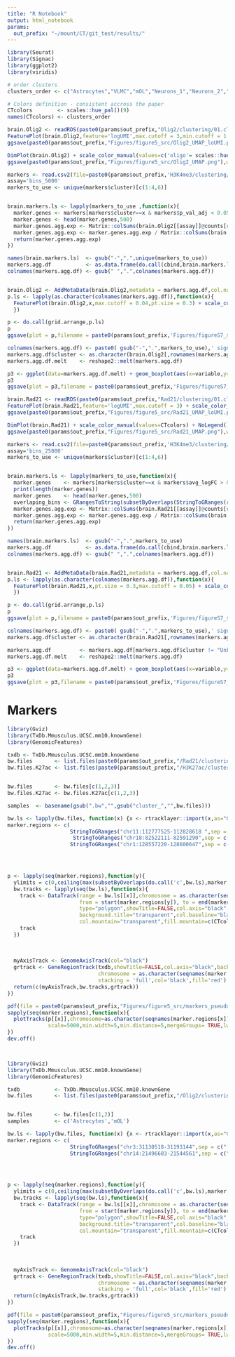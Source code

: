 ```yaml
---
title: "R Notebook"
output: html_notebook
params:
  out_prefix: "~/mount/CT/git_test/results/"
---
```


```r
library(Seurat)
library(Signac)
library(ggplot2)
library(viridis)
```

```r
# order clusters
clusters_order <- c("Astrocytes","VLMC","mOL","Neurons_1","Neurons_2","Neurons_3","OEC","OPC","Microglia")

# Colors definition - consistent accross the paper
CTcolors        <- scales::hue_pal()(9)
names(CTcolors) <- clusters_order
```

```r
brain.Olig2 <- readRDS(paste0(params$out_prefix,"Olig2/clustering/01.clustering.Rds"))
FeaturePlot(brain.Olig2,feature='logUMI',max.cutoff = 3,min.cutoff = 1.6) + scale_color_viridis_c(option = "B") + ggtitle('')+ NoAxes()
ggsave(paste0(params$out_prefix,"Figures/figure5_src/Olig2_UMAP_loUMI.png"),width=4,height=4)

DimPlot(brain.Olig2) + scale_color_manual(values=c('oligo'= scales::hue_pal()(9)[3], 'non_oligo' = scales::hue_pal()(9)[1])) + NoLegend() + NoAxes()
ggsave(paste0(params$out_prefix,"Figures/figure5_src/Olig2_UMAP.png"),width=4,height=4)
```


```r
markers <- read.csv2(file=paste0(params$out_prefix,'H3K4me3/clustering/markers.csv'),row.names = 1)
assay='bins_5000'
markers_to_use <- unique(markers$cluster)[c(1:4,6)]


brain.markers.ls <- lapply(markers_to_use ,function(x){
  marker.genes <- markers[markers$cluster==x & markers$p_val_adj < 0.05 & markers$avg_logFC > 0,"gene"]
  marker.genes <- head(marker.genes,500)
  marker.genes.agg.exp <- Matrix::colSums(brain.Olig2[[assay]]@counts[rownames(brain.Olig2[[assay]]) %in% marker.genes,])
  marker.genes.agg.exp <- marker.genes.agg.exp / Matrix::colSums(brain.Olig2[[assay]]@counts)[names(marker.genes.agg.exp)]
  return(marker.genes.agg.exp)
})

names(brain.markers.ls)  <- gsub("-",".",unique(markers_to_use))
markers.agg.df           <- as.data.frame(do.call(cbind,brain.markers.ls))
colnames(markers.agg.df) <- gsub(" ",".",colnames(markers.agg.df))


brain.Olig2 <- AddMetaData(brain.Olig2,metadata = markers.agg.df,col.name = colnames(markers.agg.df))
p.ls <- lapply(as.character(colnames(markers.agg.df)),function(x){
  FeaturePlot(brain.Olig2,x,max.cutoff = 0.04,pt.size = 0.3) + scale_color_viridis_c() + ggtitle(paste(x, 'signature (promoters)'))
  })

p <- do.call(grid.arrange,p.ls)
p
ggsave(plot = p,filename = paste0(params$out_prefix,'Figures/figureS7_src/Olig2_UMAP_markers.png'),width=8,height=8)
```

```r
colnames(markers.agg.df) <- paste0( gsub("-",".",markers_to_use),' signature')
markers.agg.df$cluster <- as.character(brain.Olig2[,rownames(markers.agg.df)]@active.ident)
markers.agg.df.melt    <- reshape2::melt(markers.agg.df)

p3 <- ggplot(data=markers.agg.df.melt) + geom_boxplot(aes(x=variable,y=value,fill=cluster),outlier.shape = NA) + coord_cartesian(ylim=c(0,0.08)) + scale_fill_manual(values = unname(CTcolors[c(1,3)])) + theme_bw() + theme(text=element_text(face = 'bold',size=20),axis.text.x = element_text(angle = 45,hjust=1),legend.title = element_blank()) + xlab("")
p3
ggsave(plot = p3,filename = paste0(params$out_prefix,'Figures/figureS7_src/Olig2_signatures_boxplot.png'),width=8,height=5)
```


```r
brain.Rad21 <- readRDS(paste0(params$out_prefix,"Rad21/clustering/01.clustering.Rds"))
FeaturePlot(brain.Rad21,feature='logUMI',max.cutoff = 3) + scale_color_viridis_c(option = "A") + ggtitle('')+ NoAxes()
ggsave(paste0(params$out_prefix,"Figures/figure5_src/Rad21_UMAP_loUMI.png"),width=4,height=4)

DimPlot(brain.Rad21) + scale_color_manual(values=CTcolors) + NoLegend() + NoAxes()
ggsave(paste0(params$out_prefix,"Figures/figure5_src/Rad21_UMAP.png"),width=4,height=4)

```

```r
markers <- read.csv2(file=paste0(params$out_prefix,'H3K4me3/clustering/markers.csv'),row.names = 1)
assay='bins_25000'
markers_to_use <- unique(markers$cluster)[c(1:4,6)]


brain.markers.ls <- lapply(markers_to_use,function(x){
  marker.genes    <- markers[markers$cluster==x & markers$avg_logFC > 0,"gene"]
  print(length(marker.genes))
  marker.genes    <- head(marker.genes,500)
  overlaping_bins <- GRangesToString(subsetByOverlaps(StringToGRanges(rownames(brain.Rad21)),StringToGRanges(marker.genes)))
  marker.genes.agg.exp <- Matrix::colSums(brain.Rad21[[assay]]@counts[rownames(brain.Rad21[[assay]]) %in% overlaping_bins,])
  marker.genes.agg.exp <- marker.genes.agg.exp / Matrix::colSums(brain.Rad21[[assay]]@counts)[names(marker.genes.agg.exp)]
  return(marker.genes.agg.exp)
})

names(brain.markers.ls)  <- gsub("-",".",markers_to_use)
markers.agg.df           <- as.data.frame(do.call(cbind,brain.markers.ls))
colnames(markers.agg.df) <- gsub(" ",".",colnames(markers.agg.df))


brain.Rad21 <- AddMetaData(brain.Rad21,metadata = markers.agg.df,col.name = colnames(markers.agg.df))
p.ls <- lapply(as.character(colnames(markers.agg.df)),function(x){
  FeaturePlot(brain.Rad21,x,pt.size = 0.3,max.cutoff = 0.05) + scale_color_viridis_c() + ggtitle(paste(x, 'signature (promoters)'))
  })

p <- do.call(grid.arrange,p.ls)
p
ggsave(plot = p,filename = paste0(params$out_prefix,'Figures/figureS7_src/Rad21_UMAP_markers.png'),width=8,height=8)
```

```r
colnames(markers.agg.df) <- paste0( gsub("-",".",markers_to_use),' signature')
markers.agg.df$cluster <- as.character(brain.Rad21[,rownames(markers.agg.df)]@active.ident)

markers.agg.df         <- markers.agg.df[markers.agg.df$cluster != "Unknown",]
markers.agg.df.melt    <- reshape2::melt(markers.agg.df)

p3 <- ggplot(data=markers.agg.df.melt) + geom_boxplot(aes(x=variable,y=value,fill=cluster),outlier.shape = NA) + coord_cartesian(ylim=c(0,0.1)) + scale_fill_manual(values = CTcolors) + theme_bw() + theme(text=element_text(face = 'bold',size=20),axis.text.x = element_text(angle = 45,hjust=1),legend.title = element_blank()) + xlab("")
p3
ggsave(plot = p3,filename = paste0(params$out_prefix,'Figures/figureS7_src/Rad21_signatures_boxplot.png'),width=8,height=5)
```



# Markers


```r
library(Gviz)
library(TxDb.Mmusculus.UCSC.mm10.knownGene)
library(GenomicFeatures)

txdb <- TxDb.Mmusculus.UCSC.mm10.knownGene
bw.files       <- list.files(paste0(params$out_prefix,"/Rad21/clustering/bigwig/"),full.names = TRUE)
bw.files.K27ac <- list.files(paste0(params$out_prefix,"/H3K27ac/clustering/bigwig/"),full.names = TRUE)


bw.files       <- bw.files[c(1,2,3)]
bw.files.K27ac <- bw.files.K27ac[c(1,2,3)]

samples  <- basename(gsub(".bw","",gsub("cluster_","",bw.files)))

bw.ls <- lapply(bw.files, function(x) {x <- rtracklayer::import(x,as="GRanges");x})
marker.regions <- c(
                    StringToGRanges("chr11:112777525-112828618 ",sep = c(":","-")),              # Sox9
                     StringToGRanges("chr18:82522111-82591290",sep = c(":","-")),              # Mbp
                    StringToGRanges("chr1:128557220-128600647",sep = c(":","-")))               # Cxcr4
                   



p <- lapply(seq(marker.regions),function(y){
  ylimits = c(0,ceiling(max(subsetByOverlaps(do.call('c',bw.ls),marker.regions[y])$score) /20) * 20)
  bw.tracks <- lapply(seq(bw.ls),function(x){
    track <- DataTrack(range = bw.ls[[x]],chromosome = as.character(seqnames(marker.regions[y])),
                       from = start(marker.regions[y]), to = end(marker.regions[y]),
                       type="polygon",showTitle=FALSE,col.axis="black",
                       background.title="transparent",col.baseline="black",
                       col.mountain="transparent",fill.mountain=c(CTcolors[samples[x]],CTcolors[samples[x]]),ylim=ylimits)
    track
  })
  
  
  
  myAxisTrack <- GenomeAxisTrack(col="black")
  grtrack <- GeneRegionTrack(txdb,showTitle=FALSE,col.axis="black",background.title="transparent",col.baseline="black",
                             chromosome = as.character(seqnames(marker.regions[y])),from = start(marker.regions[y]), to = end(marker.regions[y]),
                             stacking = 'full',col='black',fill='red')
  return(c(myAxisTrack,bw.tracks,grtrack))
})

pdf(file = paste0(params$out_prefix,"Figures/figure5_src/markers_pseudobulk_Rad21.pdf"),width = 2,height=8)
sapply(seq(marker.regions),function(x){
  plotTracks(p[[x]],chromosome=as.character(seqnames(marker.regions[x])),from = start(marker.regions[x]), to = end(marker.regions[x]),
             scale=5000,min.width=5,min.distance=5,mergeGroups= TRUE,lwd=0.5,col.line='black',window=2000,sizes = c(1,rep(1,length(bw.files)),1))
})
dev.off()




```




```r
library(Gviz)
library(TxDb.Mmusculus.UCSC.mm10.knownGene)
library(GenomicFeatures)

txdb           <- TxDb.Mmusculus.UCSC.mm10.knownGene
bw.files       <- list.files(paste0(params$out_prefix,"/Olig2/clustering/bigwig/"),full.names = TRUE)


bw.files       <- bw.files[c(1,2)]
samples        <- c('Astrocytes','mOL') 

bw.ls <- lapply(bw.files, function(x) {x <- rtracklayer::import(x,as="GRanges");x})
marker.regions <- c(
                    StringToGRanges("chr3:31130518-31193144",sep = c(":","-")),              # Cldn11
                    StringToGRanges("chr14:21496603-21544561",sep = c(":","-")))             # Kat6b
                   



p <- lapply(seq(marker.regions),function(y){
  ylimits = c(0,ceiling(max(subsetByOverlaps(do.call('c',bw.ls),marker.regions[y])$score) /20) * 20)
  bw.tracks <- lapply(seq(bw.ls),function(x){
    track <- DataTrack(range = bw.ls[[x]],chromosome = as.character(seqnames(marker.regions[y])),
                       from = start(marker.regions[y]), to = end(marker.regions[y]),
                       type="polygon",showTitle=FALSE,col.axis="black",
                       background.title="transparent",col.baseline="black",
                       col.mountain="transparent",fill.mountain=c(CTcolors[samples[x]],CTcolors[samples[x]]),ylim=ylimits)
    track
  })
  
  
  
  myAxisTrack <- GenomeAxisTrack(col="black")
  grtrack <- GeneRegionTrack(txdb,showTitle=FALSE,col.axis="black",background.title="transparent",col.baseline="black",
                             chromosome = as.character(seqnames(marker.regions[y])),from = start(marker.regions[y]), to = end(marker.regions[y]),
                             stacking = 'full',col='black',fill='red')
  return(c(myAxisTrack,bw.tracks,grtrack))
})

pdf(file = paste0(params$out_prefix,"Figures/figure5_src/markers_pseudobulk_Olig2.pdf"),width = 2,height=8)
sapply(seq(marker.regions),function(x){
  plotTracks(p[[x]],chromosome=as.character(seqnames(marker.regions[x])),from = start(marker.regions[x]), to = end(marker.regions[x]),
             scale=5000,min.width=5,min.distance=5,mergeGroups= TRUE,lwd=0.5,col.line='black',window=2000,sizes = c(1,rep(1,length(bw.files)),1))
})
dev.off()


```